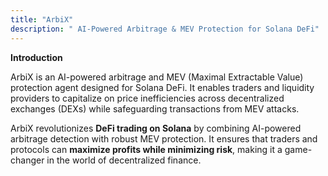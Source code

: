 ```yaml
---
title: "ArbiX"
description: " AI-Powered Arbitrage & MEV Protection for Solana DeFi"
---
```


**Introduction**

ArbiX is an AI-powered arbitrage and MEV (Maximal Extractable Value) protection agent designed for Solana DeFi. It enables traders and liquidity providers to capitalize on price inefficiencies across decentralized exchanges (DEXs) while safeguarding transactions from MEV attacks.

ArbiX revolutionizes **DeFi trading on Solana** by combining AI-powered arbitrage detection with robust MEV protection. It ensures that traders and protocols can **maximize profits while minimizing risk**, making it a game-changer in the world of decentralized finance.